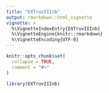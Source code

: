 ```yaml
---
title: "EXTruvIIInb"
output: rmarkdown::html_vignette
vignette: >
  %\VignetteIndexEntry{EXTruvIIInb}
  %\VignetteEngine{knitr::rmarkdown}
  %\VignetteEncoding{UTF-8}
---
```


```r
knitr::opts_chunk$set(
  collapse = TRUE,
  comment = "#>"
)
```

```r
library(EXTruvIIInb)
```
